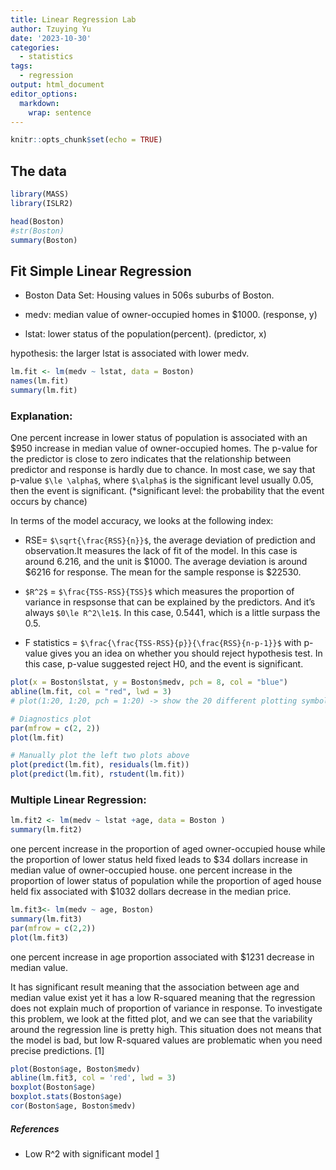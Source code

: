 ```yaml
---
title: Linear Regression Lab
author: Tzuying Yu
date: '2023-10-30'
categories:
  - statistics
tags:
  - regression
output: html_document
editor_options:
  markdown:
    wrap: sentence
---
```


```r
knitr::opts_chunk$set(echo = TRUE)
```

## The data

```r
library(MASS)
library(ISLR2)

head(Boston)
#str(Boston)
summary(Boston)
```

## Fit Simple Linear Regression

-   Boston Data Set: Housing values in 506s suburbs of Boston.

-   medv: median value of owner-occupied homes in \$1000.
    (response, y)

-   lstat: lower status of the population(percent).
    (predictor, x)

hypothesis: the larger lstat is associated with lower medv.

```r
lm.fit <- lm(medv ~ lstat, data = Boston)
names(lm.fit)
summary(lm.fit)
```

### Explanation:

One percent increase in lower status of population is associated with an \$950 increase in median value of owner-occupied homes.
The p-value for the predictor is close to zero indicates that the relationship between predictor and response is hardly due to chance.
In most case, we say that p-value `$\le \alpha$`, where `$\alpha$` is the significant level usually 0.05, then the event is significant.
(\*significant level: the probability that the event occurs by chance)

In terms of the model accuracy, we looks at the following index:

-   RSE= `$\sqrt{\frac{RSS}{n}}$`, the average deviation of prediction and observation.It measures the lack of fit of the model.
    In this case is around 6.216, and the unit is \$1000.
    The average deviation is around \$6216 for response.
    The mean for the sample response is \$22530.

-   `$R^2$` = `$\frac{TSS-RSS}{TSS}$` which measures the proportion of variance in respsonse that can be explained by the predictors.
    And it's always `$0\le R^2\le1$`.
    In this case, 0.5441, which is a little surpass the 0.5.

-   F statistics = `$\frac{\frac{TSS-RSS}{p}}{\frac{RSS}{n-p-1}}$` with p-value gives you an idea on whether you should reject hypothesis test.
    In this case, p-value suggested reject H0, and the event is significant.

```r

plot(x = Boston$lstat, y = Boston$medv, pch = 8, col = "blue")
abline(lm.fit, col = "red", lwd = 3)
# plot(1:20, 1:20, pch = 1:20) -> show the 20 different plotting symbols
```

```r
# Diagnostics plot 
par(mfrow = c(2, 2))
plot(lm.fit)
```

```r
# Manually plot the left two plots above
plot(predict(lm.fit), residuals(lm.fit))
plot(predict(lm.fit), rstudent(lm.fit)) 
```

### Multiple Linear Regression:

```r
lm.fit2 <- lm(medv ~ lstat +age, data = Boston )
summary(lm.fit2)
```

one percent increase in the proportion of aged owner-occupied house while the proportion of lower status held fixed leads to \$34 dollars increase in median value of owner-occupied house.
one percent increase in the proportion of lower status of population while the proportion of aged house held fix associated with \$1032 dollars decrease in the median price.

```r
lm.fit3<- lm(medv ~ age, Boston)
summary(lm.fit3)
par(mfrow = c(2,2))
plot(lm.fit3)
```

one percent increase in age proportion associated with \$1231 decrease in median value.

It has significant result meaning that the association between age and median value exist yet it has a low R-squared meaning that the regression does not explain much of proportion of variance in response.
To investigate this problem, we look at the fitted plot, and we can see that the variability around the regression line is pretty high.
This situation does not means that the model is bad, but low R-squared values are problematic when you need precise predictions.
\[1\]



```r
plot(Boston$age, Boston$medv)
abline(lm.fit3, col = 'red', lwd = 3)
boxplot(Boston$age)
boxplot.stats(Boston$age)
cor(Boston$age, Boston$medv)
```

##### References

-   Low R^2 with significant model [1](https://blog.minitab.com/en/adventures-in-statistics-2/how-to-interpret-a-regression-model-with-low-r-squared-and-low-p-values)
